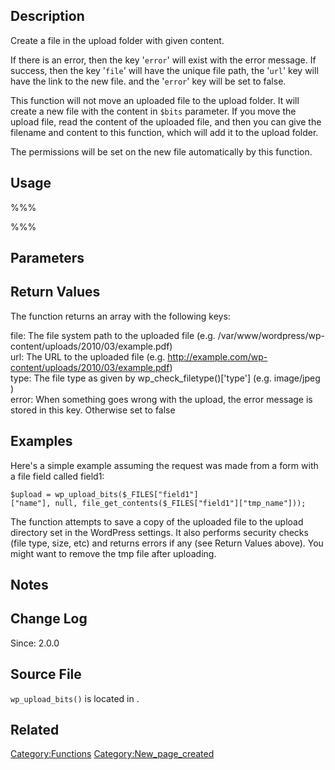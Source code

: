 == Description ==
Create a file in the upload folder with given content.

If there is an error, then the key '<tt>error</tt>' will exist with the error message. If success, then the key '<tt>file</tt>' will have the unique file path, the '<tt>url</tt>' key will have the link to the new file. and the '<tt>error</tt>' key will be set to false.

This function will not move an uploaded file to the upload folder. It will create a new file with the content in <tt>$bits</tt> parameter. If you move the upload file, read the content of the uploaded file, and then you can give the filename and content to this function, which will add it to the upload folder.

The permissions will be set on the new file automatically by this function.

== Usage ==
%%%<?php wp_upload_bits( $name, $deprecated, $bits, $time ) ?>%%%

== Parameters ==
{{Parameter|$name|string|}}
{{Parameter|$deprecated|null|Not used. Set to null.}}
{{Parameter|$bits|mixed|File content}}
{{Parameter|$time|string|Time formatted in 'yyyy/mm'.|optional|null}}

== Return Values ==
The function returns an array with the following keys:
;file: The file system path to the uploaded file (e.g. /var/www/wordpress/wp-content/uploads/2010/03/example.pdf)
;url: The URL to the uploaded file (e.g. http://example.com/wp-content/uploads/2010/03/example.pdf)
;type: The file type as given by wp_check_filetype()['type'] (e.g. image/jpeg )
;error: When something goes wrong with the upload, the error message is stored in this key. Otherwise set to false

== Examples ==

Here's a simple example assuming the request was made from a form with a file field called field1:

 $upload = wp_upload_bits($_FILES["field1"]["name"], null, file_get_contents($_FILES["field1"]["tmp_name"]));

The function attempts to save a copy of the uploaded file to the upload directory set in the WordPress settings. It also performs security checks (file type, size, etc) and returns errors if any (see Return Values above). You might want to remove the tmp file after uploading.

== Notes ==

== Change Log ==
Since: 2.0.0

== Source File ==
<!-- Need links to current source code files -->
<tt>wp_upload_bits()</tt> is located in {{Trac|wp-includes/functions.php}}.

== Related ==
<!--
    To Do:
    Need to find related functions.
    Need to create groups of functions and create templates to add them to a page quickly.
    Some functions may be related to many groups of functions.
-->

{{Tag Footer}}

[[Category:Functions]]
[[Category:New_page_created]]